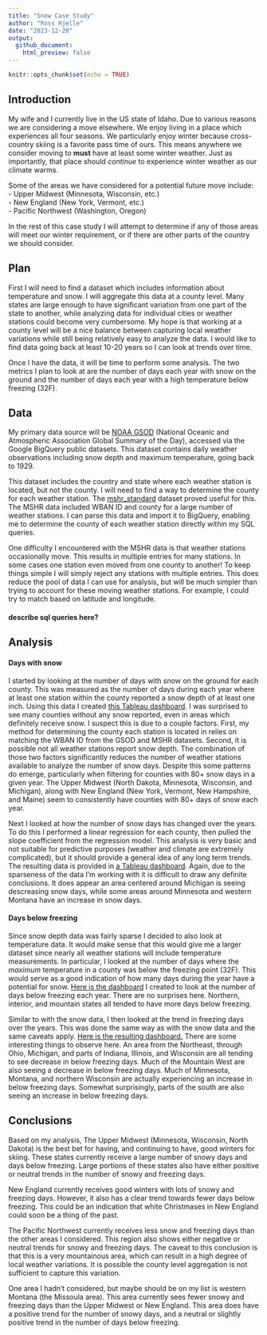 ```yaml
---
title: "Snow Case Study"
author: "Ross Hjelle"
date: "2023-12-20"
output:
  github_document:
    html_preview: false
---
```


```r
knitr::opts_chunk$set(echo = TRUE)
```

## Introduction

My wife and I currently live in the US state of Idaho. Due to various
reasons we are considering a move elsewhere. We enjoy living in a place
which experiences all four seasons. We particularly enjoy winter because
cross-country skiing is a favorite pass time of ours. This means
anywhere we consider moving to **must** have at least some winter weather.
Just as importantly, that place should *continue* to experience winter weather as
our climate warms.

Some of the areas we have considered for a potential future move
include:  
- Upper Midwest (Minnesota, Wisconsin, etc.)  
- New England (New York, Vermont, etc.)  
- Pacific Northwest (Washington, Oregon)  


In the rest of this case study I will attempt to determine if any of those areas 
will meet our winter requirement, or if there are other parts of the country we 
should consider.

## Plan

First I will need to find a dataset which includes information about temperature 
and snow. I will aggregate this data at a county level. Many states are large 
enough to have significant variation from one part of the state to another, while 
analyzing data for individual cities or weather stations could become very cumbersome. 
My hope is that working at a county level will be a nice balance between capturing 
local weather variations while still being relatively easy to analyze the data. I 
would like to find data going back at least 10-20 years so I can look at trends over time.  
  
Once I have the data, it will be time to perform some analysis. The two metrics I 
plan to look at are the number of days each year with snow on the ground and the 
number of days each year with a high temperature below freezing (32F).

## Data

My primary data source will be [NOAA GSOD](https://console.cloud.google.com/marketplace/details/noaa-public/gsod) (National Oceanic and Atmospheric Association 
Global Summary of the Day), accessed via the Google BigQuery public datasets. 
This dataset contains daily weather observations including snow depth and maximum 
temperature, going back to 1929.  
  
This dataset includes the country and state where each weather station is located, 
but not the county. I will need to find a way to determine the county for each 
weather station. The [mshr_standard](https://www.ncei.noaa.gov/access/homr/reports/mshr) 
dataset proved useful for this. The MSHR data included WBAN ID and county for a large 
number of weather stations. I can parse this data and import it to BigQuery, enabling me 
to determine the county of each weather station directly within my SQL queries.  
  
One difficulty I encountered with the MSHR data is that weather stations occasionally move. 
This results in multiple entries for many stations. In some cases one station even 
moved from one county to another! To keep things simple I will simply reject any 
stations with multiple entries. This does reduce the pool of data I can use for 
analysis, but will be much simpler than trying to account for these moving weather 
stations. For example, I could try to match based on latitude and longitude.

#### describe sql queries here?

## Analysis
  
  
#### Days with snow

I started by looking at the number of days with snow on the ground for each county. 
This was measured as the number of days during each year where at least one station 
within the county reported a snow depth of at least one inch. Using this data I 
created [this Tableau dashboard](https://public.tableau.com/views/snow_days/Dashboard1?:language=en-US&:display_count=n&:origin=viz_share_link). I was surprised to see many counties without any snow reported, 
even in areas which definitely receive snow. I suspect this is due to a couple factors. 
First, my method for determining the county each station is located in relies on 
matching the WBAN ID from the GSOD and MSHR datasets. Second, it is possible not all 
weather stations report snow depth. The combination of those two factors significantly 
reduces the number of weather stations available to analyze the number of snow days. 
Despite this some patterns do emerge, particularly when filtering for counties with 80+ 
snow days in a given year. The Upper Midwest (North Dakota, Minnesota, Wisconsin, 
and Michigan), along with New England (New York, Vermont, New Hampshire, and Maine) 
seem to consistently have counties with 80+ days of snow each year.  
  
Next I looked at how the number of snow days has changed over the years. To do this 
I performed a linear regression for each county, then pulled the slope coefficient 
from the regression model. This analysis is very basic and not suitable for predictive 
purposes (weather and climate are extremely complicated), but it should provide a 
general idea of any long term trends. The resulting data is provided in 
[a Tableau dashboard](https://public.tableau.com/app/profile/ross.hjelle/viz/snow_day_trends/Dashboard1). 
Again, due to the sparseness of the data I'm working with it is difficult to draw 
any definite conclusions. It does appear an area centered around Michigan is seeing 
descreasing snow days, while some areas around Minnesota and western Montana have 
an increase in snow days.

#### Days below freezing

Since snow depth data was fairly sparse I decided to also look at temperature data. 
It would make sense that this would give me a larger dataset since nearly all 
weather stations will include temperature measurements. In particular, I looked 
at the number of days where the *maximum* temperature in a county was below the 
freezing point (32F). This would serve as a good indication of how many days during 
the year have a potential for snow. [Here is the dashboard](https://public.tableau.com/app/profile/ross.hjelle/viz/freezingdays/Dashboard1#1) 
I created to look at the number of days below freezing each year. There are no 
surprises here. Northern, interior, and mountain states all tended to have more 
days below freezing.  
  
Similar to with the snow data, I then looked at the trend in freezing days over the 
years. This was done the same way as with the snow data and the same caveats apply. 
[Here is the resulting dashboard.](https://public.tableau.com/app/profile/ross.hjelle/viz/freezing_day_trend/Dashboard1) 
There are some interesting things to observe here. An area from the Northeast, through 
Ohio, Michigan, and parts of Indiana, Illinois, and Wisconsin are all tending to see 
decrease in below freezing days. Much of the Mountain West are also seeing a decrease 
in below freezing days. Much of Minnesota, Montana, and northern Wisconsin are actually 
experiencing an increase in below freezing days. Somewhat surprisingly, parts of 
the south are also seeing an increase in below freezing days. 

## Conclusions

Based on my analysis, The Upper Midwest (Minnesota, Wisconsin, North Dakota) is the best bet for having, and 
continuing to have, good winters for skiing. These states currently receive a large 
number of snowy days and days below freezing. Large portions of these states also 
have either positive or neutral trends in the number of snowy and freezing days.  
  
New England currently receives good winters with lots of snowy and freezing days. 
However, it also has a clear trend towards fewer days below freezing. This could be 
an indication that white Christmases in New England could soon be a thing of the past.  
  
The Pacific Northwest currently receives less snow and freezing days than the other 
areas I considered. This region also shows either negative or neutral trends for 
snowy and freezing days. The caveat to this conclusion is that this is a very mountainous 
area, which can result in a high degree of local weather variations. It is possible 
the county level aggregation is not sufficient to capture this variation.  
  
One area I hadn't considered, but maybe should be on my list is western Montana 
(the Missoula area). This area currently sees fewer snowy and freezing days than 
the Upper Midwest or New England. This area does have a positive trend for the number 
of snowy days, and a neutral or slightly positive trend in the number of days below 
freezing. 
